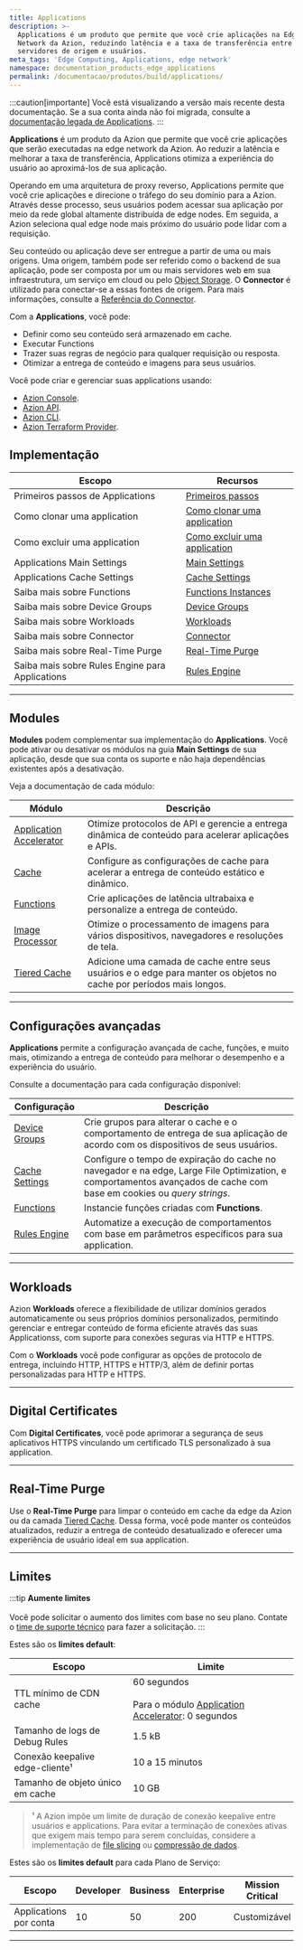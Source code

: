 ```yaml
---
title: Applications
description: >-
  Applications é um produto que permite que você crie aplicações na Edge
  Network da Azion, reduzindo latência e a taxa de transferência entre
  servidores de origem e usuários.
meta_tags: 'Edge Computing, Applications, edge network'
namespace: documentation_products_edge_applications
permalink: /documentacao/produtos/build/applications/
---
```



<Apiv4Rollout />

:::caution[importante]
Você está visualizando a versão mais recente desta documentação. Se a sua conta ainda não foi migrada, consulte a [documentação legada de Applications](/pt-br/documentacao/produtos/build/edge-application/v3/).
:::

**Applications** é um produto da Azion que permite que você crie aplicações que serão executadas na edge network da Azion. Ao reduzir a latência e melhorar a taxa de transferência, Applications otimiza a experiência do usuário ao aproximá-los de sua aplicação.

Operando em uma arquitetura de proxy reverso, Applications permite que você crie aplicações e direcione o tráfego do seu domínio para a Azion. Através desse processo, seus usuários podem acessar sua aplicação por meio da rede global altamente distribuída de edge nodes. Em seguida, a Azion seleciona qual edge node mais próximo do usuário pode lidar com a requisição.

Seu conteúdo ou aplicação deve ser entregue a partir de uma ou mais origens. Uma origem, também pode ser referido como o backend de sua aplicação, pode ser composta por um ou mais servidores web em sua infraestrutura, um serviço em cloud ou pelo [Object Storage](/pt-br/documentacao/produtos/store/edge-storage/). O **Connector** é utilizado para conectar-se a essas fontes de origem. Para mais informações, consulte a [Referência do Connector](/pt-br/documentacao/produtos/secure/connector/).
  
Com a **Applications**, você pode:

- Definir como seu conteúdo será armazenado em cache.
- Executar Functions
- Trazer suas regras de negócio para qualquer requisição ou resposta.
- Otimizar a entrega de conteúdo e imagens para seus usuários.


<LinkButton severity="secondary" label="Crie sua primeira application" link="/pt-br/documentacao/produtos/guias/build/criar-uma-aplicacao/" />

Você pode criar e gerenciar suas applications usando:

- [Azion Console](https://console.azion.com).
- [Azion API](https://api.azion.com/v4#).
- [Azion CLI](/pt-br/documentacao/produtos/azion-cli/visao-geral/).
- [Azion Terraform Provider](/pt-br/documentacao/produtos/terraform-provider/).

## Implementação

| Escopo | Recursos |
| --- | --- |
| Primeiros passos de Applications | [Primeiros passos](/pt-br/documentacao/produtos/build/applications/primeiros-passos/) |
| Como clonar uma application | [Como clonar uma application](/pt-br/documentacao/produtos/guias/clonar-applications/) |
| Como excluir uma application | [Como excluir uma application](/pt-br/documentacao/produtos/guias/excluir-applications/) |
| Applications Main Settings | [Main Settings](/pt-br/documentacao/produtos/build/applications/main-settings/) |
| Applications Cache Settings | [Cache Settings](/pt-br/documentacao/produtos/build/applications/cache-settings/) |
| Saiba mais sobre Functions | [Functions Instances](/pt-br/documentacao/produtos/build/applications/functions-instances/) |
| Saiba mais sobre Device Groups | [Device Groups](/pt-br/documentacao/produtos/build/applications/device-groups/) |
| Saiba mais sobre Workloads | [Workloads](/pt-br/documentacao/produtos/secure/workloads/) |
| Saiba mais sobre Connector | [Connector](/pt-br/documentacao/produtos/secure/connector/) |
| Saiba mais sobre Real-Time Purge | [Real-Time Purge](/pt-br/documentacao/produtos/build/applications/real-time-purge/) |
| Saiba mais sobre Rules Engine para Applications | [Rules Engine](/pt-br/documentacao/produtos/build/applications/rules-engine/) |

---

## Modules

**Modules** podem complementar sua implementação do **Applications**. Você pode ativar ou desativar os módulos na guia **Main Settings** de sua aplicação, desde que sua conta os suporte e não haja dependências existentes após a desativação.

Veja a documentação de cada módulo:

| Módulo | Descrição |
| --- | --- |
| [Application Accelerator](/pt-br/documentacao/produtos/build/applications/application-accelerator/) | Otimize protocolos de API e gerencie a entrega dinâmica de conteúdo para acelerar aplicações e APIs. |
| [Cache](/pt-br/documentacao/produtos/build/applications/cache/) | Configure as configurações de cache para acelerar a entrega de conteúdo estático e dinâmico. |
| [Functions](/pt-br/documentacao/produtos/build/applications/functions/) | Crie aplicações de latência ultrabaixa e personalize a entrega de conteúdo. |
| [Image Processor](/pt-br/documentacao/produtos/build/applications/image-processor/) | Otimize o processamento de imagens para vários dispositivos, navegadores e resoluções de tela. |
| [Tiered Cache](/pt-br/documentacao/produtos/build/applications/tiered-cache/) | Adicione uma camada de cache entre seus usuários e o edge para manter os objetos no cache por períodos mais longos. |

---

## Configurações avançadas

**Applications** permite a configuração avançada de cache, funções, e muito mais, otimizando a entrega de conteúdo para melhorar o desempenho e a experiência do usuário.

Consulte a documentação para cada configuração disponível:

| Configuração | Descrição |
| --- | --- |
| [Device Groups](/pt-br/documentacao/produtos/build/applications/device-groups/) | Crie grupos para alterar o cache e o comportamento de entrega de sua aplicação de acordo com os dispositivos de seus usuários. |
| [Cache Settings](/pt-br/documentacao/produtos/build/applications/cache-settings/) | Configure o tempo de expiração do cache no navegador e na edge, Large File Optimization, e comportamentos avançados de cache com base em cookies ou *query strings*. |
| [Functions](/pt-br/documentacao/produtos/build/applications/functions-instances/) | Instancie funções criadas com **Functions**. |
| [Rules Engine](/pt-br/documentacao/produtos/build/applications/rules-engine/) | Automatize a execução de comportamentos com base em parâmetros específicos para sua application. |

---

## Workloads

Azion **Workloads** oferece a flexibilidade de utilizar domínios gerados automaticamente ou seus próprios domínios personalizados, permitindo gerenciar e entregar conteúdo de forma eficiente através das suas Applicationss, com suporte para conexões seguras via HTTP e HTTPS.

Com o **Workloads** você pode configurar as opções de protocolo de entrega, incluindo HTTP, HTTPS e HTTP/3, além de definir portas personalizadas para HTTP e HTTPS.

<LinkButton severity="secondary" label="Saiba mais sobre Workloads" link="/pt-br/documentacao/produtos/secure/workloads/" />

---

## Digital Certificates

Com **Digital Certificates**, você pode aprimorar a segurança de seus aplicativos HTTPS vinculando um certificado TLS personalizado à sua application.

<LinkButton severity="secondary" label="Saiba mais sobre Digital Certificates" link="/pt-br/documentacao/produtos/secure/edge-firewall/digital-certificates/" />

---

## Real-Time Purge

Use o **Real-Time Purge** para limpar o conteúdo em cache da edge da Azion ou da camada [Tiered Cache](/pt-br/documentacao/produtos/build/applications/tiered-cache/). Dessa forma, você pode manter os conteúdos atualizados, reduzir a entrega de conteúdo desatualizado e oferecer uma experiência de usuário ideal em sua application.

<LinkButton severity="secondary" label="Saiba mais sobre Real-Time Purge" link="/pt-br/documentacao/produtos/build/applications/real-time-purge/" />

---

## Limites

:::tip
**Aumente limites** <br></br>
Você pode solicitar o aumento dos limites com base no seu plano. Contate o [time de suporte técnico](/pt-br/documentacao/servicos/suporte/) para fazer a solicitação.
:::

Estes são os **limites default**:

| Escopo | Limite |
| --- | --- |
| TTL mínimo de CDN cache | 60 segundos<br /><br />Para o módulo [Application Accelerator](/pt-br/documentacao/produtos/build/applications/application-accelerator/): 0 segundos |
| Tamanho de logs de Debug Rules | 1.5 kB |
| Conexão keepalive edge-cliente¹ |  10 a 15 minutos |
| Tamanho de objeto único em cache | 10 GB |

> ¹ A Azion impõe um limite de duração de conexão keepalive entre usuários e applications. Para evitar a terminação de conexões ativas que exigem mais tempo para serem concluídas, considere a implementação de [file slicing](/pt-br/documentacao/produtos/build/applications/edge-cache/#slice-settings) ou [compressão de dados](/pt-br/documentacao/produtos/guias/gzip-compression/).

Estes são os **limites default** para cada Plano de Serviço:

| Escopo | Developer | Business | Enterprise | Mission Critical |
| --- | --- | --- | --- | --- |
| Applications por conta | 10 | 50 | 200 | Customizável |

---

